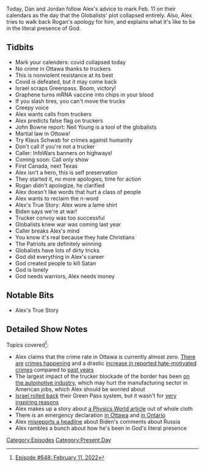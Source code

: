 {{DEFAULTSORT:
    #_EPISODE_0648:February 11, 2022
}}{{Episode
    | title           = February 11, 2022
    | caption         = Listen to this episode on [https://knowledgefight.libsyn.com/648-february-11-2022 Libsyn] [https://open.spotify.com/episode/2U5HPajfZaxoSDNiRs6d84 Spotify]
    | episodeNumber   = 648
    | length          = 01:43:36
    | airDate         = February 14, 2022
    | coverageDate    = February 11, 2022
    | episodeType     = [[:Category:Present Day|Present Day]]
    | appearance      = [[John Bowne]], [[Neil Young]], [[Klaus Schwab]], [[Joe Rogan]]
    | previousEpisode = [[647: February 8, 2022]]
    | nextEpisode     = [[649: February 14, 2022]]
}}

{{Stub}}

Today, Dan and Jordan follow Alex's advice to mark Feb. 11 on their calendars as the day that the Globalists' plot collapsed entirely. Also, Alex tries to walk back Rogan's apology for him, and explains what it's like to be in the literal presence of God.

==Tidbits==

*Mark your calenders: covid collapsed today
*No crime in Ottawa thanks to truckers
*This is nonviolent resistance at its best
*Covid is defeated, but it may come back
*Israel scraps Greenpass. Boom, victory!
*Graphene turns mRNA vaccine into chips in your blood
*If you slash tires, you can't move the trucks
*Creepy voice
*Alex wants calls from truckers
*Alex predicts false flag on truckers
*John Bowne report: Neil Young is a tool of the globalists
*Martial law in Ottowa!
*Try Klaus Schwab for crimes against humanity
*Don't call if you're not a trucker
*Caller: InfoWars banners on highways!
*Coming soon: Call only show
*First Canada, next Texas
*Alex isn't a hero, this is self preservation
*They started it, no more apologies, time for action
*Rogan didn't apologize, he clarified
*Alex doesn't like words that hurt a class of people
*Alex wants to reclaim the n-word
*Alex's True Story: Alex wore a lame shirt
*Biden says we're at war!
*Trucker convoy was too successful
*Globalists knew war was coming last year
*Caller breaks Alex's mind
*You know it's real because they hate Christians
*The Patriots are definitely winning
*Globalists have lots of dirty tricks
*God did everything in Alex's career
*God created people to kill Satan
*God is lonely
*God needs warriors, Alex needs money

==Notable Bits==

*Alex's True Story

==Detailed Show Notes==

Topics covered<ref>[https://knowledgefight.com/research/2022/2/13/episode-648-february-11-2022 Episode #648: February 11, 2022]</ref>:

*Alex claims that the crime rate in Ottawa is currently almost zero. [https://www.nbcnews.com/news/-just-dont-feel-safe-ottawa-residents-describe-fears-trucker-protest-c-rcna15218 There are] [https://www.ottawapolice.ca/Modules/News/index.aspx?lang=en&newsId=eea9ddff-2d3a-4327-8a2b-34fa5c39579c crimes happening] and a drastic [https://www.ottawapolice.ca/Modules/News/index.aspx?lang=en&newsId=6a1ea331-1152-4592-a365-884abcd8778c increase in reported hate-motivated crimes] compared to [https://www.ottawapolice.ca/en/news-and-community/resources/Hate-Crimes-2019-2020.pdf past years]
*The largest impact of the trucker blockade of the border has been [https://www.cnn.com/2022/02/10/business/canadian-trucker-protest-us-canada-auto-plants/index.html on the automotive industry], which may hurt the manufacturing sector in American jobs, which Alex should be worried about
*[https://www.haaretz.com/israel-news/infection-rate-keeps-falling-as-covid-cabinet-set-to-debate-green-pass-scheme-1.10581685 Israel rolled back] their Green Pass system, but it wasn't for [https://www.i24news.tv/en/news/coronavirus/1642963469-israel-s-health-ministry-considering-scrapping-green-pass-rules very inspiring reasons]
*Alex makes up a story about [https://physicsworld.com/a/graphene-biosensor-will-drive-new-innovations-in-brain-controlled-robotics/ a Physics World article] out of whole cloth
*There is an emergency declaration [https://ottawa.ca/en/news/mayor-watson-declares-state-emergency-ottawa-due-ongoing-demonstration in Ottawa] and [https://toronto.ctvnews.ca/ontario-declares-a-state-of-emergency-to-end-siege-in-ottawa-and-windsor-1.5777336 in Ontario]
*Alex [https://www.businessinsider.com/biden-wont-send-troops-rescue-americans-if-russia-attacks-ukraine-2022-2 misreports a headline] about Biden's comments about Russia
*Alex rambles a bunch about how he's been in God's literal presence

[[Category:Episodes]]
[[Category:Present Day]]
